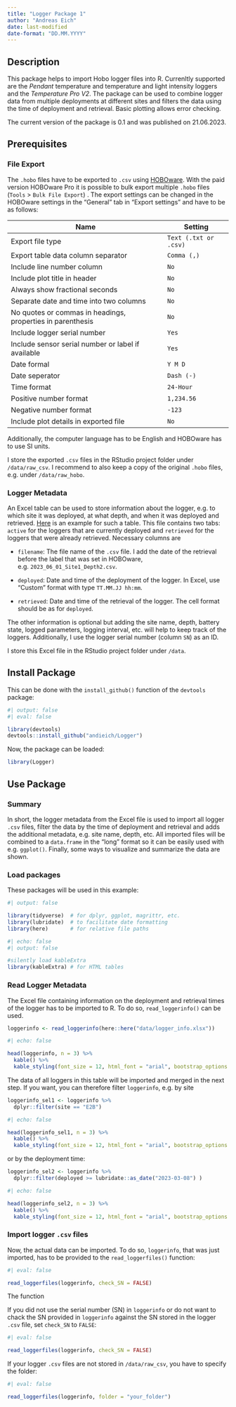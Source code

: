 ```yaml
---
title: "Logger Package 1"
author: "Andreas Eich"
date: last-modified
date-format: "DD.MM.YYYY"
---
```


## Description

This package helps to import Hobo logger files into R. Currenltly supported are the *Pendant* temperature and temperature and light intensity loggers and the *Temperature Pro V2*. The package can be used to combine logger data from multiple deployments at different sites and filters the data using the time of deployment and retrieval. Basic plotting allows error checking.

The current version of the package is 0.1 and was published on 21.06.2023.

## Prerequisites

### File Export

The `.hobo` files have to be exported to `.csv` using [HOBOware](https://www.onsetcomp.com/support/help-center/software/hoboware "HOBOware download"). With the paid version HOBOware Pro it is possible to bulk export multiple `.hobo` files (`Tools` \> `Bulk File Export`) . The export settings can be changed in the HOBOware settings in the "General" tab in "Export settings" and have to be as follows:

| Name                                                       | Setting               |
|---------------------------------------------------|---------------------|
| Export file type                                           | `Text (.txt or .csv)` |
| Export table data column separator                         | `Comma (,)`           |
| Include line number column                                 | `No`                  |
| Include plot title in header                               | `No`                  |
| Always show fractional seconds                             | `No`                  |
| Separate date and time into two columns                    | `No`                  |
| No quotes or commas in headings, properties in parenthesis | `No`                  |
| Include logger serial number                               | `Yes`                 |
| Include sensor serial number or label if available         | `Yes`                 |
| Date formal                                                | `Y M D`               |
| Date seperator                                             | `Dash (-)`            |
| Time format                                                | `24-Hour`             |
| Positive number format                                     | `1,234.56`            |
| Negative number format                                     | `-123`                |
| Include plot details in exported file                      | `No`                  |

Additionally, the computer language has to be English and HOBOware has to use SI units.

I store the exported `.csv` files in the RStudio project folder under `/data/raw_csv`. I recommend to also keep a copy of the original `.hobo` files, e.g. under `/data/raw_hobo`.

### Logger Metadata

An Excel table can be used to store information about the logger, e.g. to which site it was deployed, at what depth, and when it was deployed and retrieved. [Here](logger_info_example.xlsx) is an example for such a table. This file contains two tabs: `active` for the loggers that are currently deployed and `retrieved` for the loggers that were already retrieved. Necessary columns are

-   `filename`: The file name of the `.csv` file. I add the date of the retrieval before the label that was set in HOBOware, e.g. `2023_06_01_Site1_Depth2.csv`.

-   `deployed`: Date and time of the deployment of the logger. In Excel, use "Custom" format with type `TT.MM.JJ hh:mm`.

-   `retrieved`: Date and time of the retrieval of the logger. The cell format should be as for `deployed`.

The other information is optional but adding the site name, depth, battery state, logged parameters, logging interval, etc. will help to keep track of the loggers. Additionally, I use the logger serial number (column `SN`) as an ID.

I store this Excel file in the RStudio project folder under `/data`.

## Install Package

This can be done with the `install_github()` function of the `devtools` package:

```r
#| output: false
#| eval: false

library(devtools)
devtools::install_github("andieich/Logger")
```

Now, the package can be loaded:

```r

library(Logger)
```

## Use Package

### Summary

In short, the logger metadata from the Excel file is used to import all logger `.csv` files, filter the data by the time of deployment and retrieval and adds the additional metadata, e.g. site name, depth, etc. All imported files will be combined to a `data.frame` in the "long" format so it can be easily used with e.g. `ggplot()`. Finally, some ways to visualize and summarize the data are shown.

### Load packages

These packages will be used in this example:

```r
#| output: false

library(tidyverse)  # for dplyr, ggplot, magrittr, etc.
library(lubridate)  # to facilitate date formatting
library(here)       # for relative file paths
```

```r
#| echo: false
#| output: false

#silently load kableExtra
library(kableExtra) # for HTML tables
```

### Read Logger Metadata

The Excel file containing information on the deployment and retrieval times of the logger has to be imported to R. To do so, `read_loggerinfo()` can be used.

```r
loggerinfo <- read_loggerinfo(here::here("data/logger_info.xlsx"))

```

```r
#| echo: false

head(loggerinfo, n = 3) %>% 
  kable() %>%
  kable_styling(font_size = 12, html_font = "arial", bootstrap_options = "striped")
```

The data of all loggers in this table will be imported and merged in the next step. If you want, you can therefore filter `loggerinfo`, e.g. by site

```r
loggerinfo_sel1 <- loggerinfo %>% 
  dplyr::filter(site == "E2B")

```

```r
#| echo: false

head(loggerinfo_sel1, n = 3) %>% 
  kable() %>%
  kable_styling(font_size = 12, html_font = "arial", bootstrap_options = "striped")
```

or by the deployment time:

```r
loggerinfo_sel2 <- loggerinfo %>% 
  dplyr::filter(deployed >= lubridate::as_date("2023-03-08") )

```

```r
#| echo: false

head(loggerinfo_sel2, n = 3) %>% 
  kable() %>%
  kable_styling(font_size = 12, html_font = "arial", bootstrap_options = "striped")
```

### Import logger `.csv` files

Now, the actual data can be imported. To do so, `loggerinfo`, that was just imported, has to be provided to the `read_loggerfiles()` function:

```r
#| eval: false

read_loggerfiles(loggerinfo, check_SN = FALSE)
```

The function

If you did not use the serial number (SN) in `loggerinfo` or do not want to chack the SN provided in `loggerinfo` against the SN stored in the logger `.csv` file, set `check_SN` to `FALSE`:

```r
#| eval: false

read_loggerfiles(loggerinfo, check_SN = FALSE)
```

If your logger `.csv` files are not stored in `/data/raw_csv`, you have to specify the folder:

```r
#| eval: false

read_loggerfiles(loggerinfo, folder = "your_folder")
```

